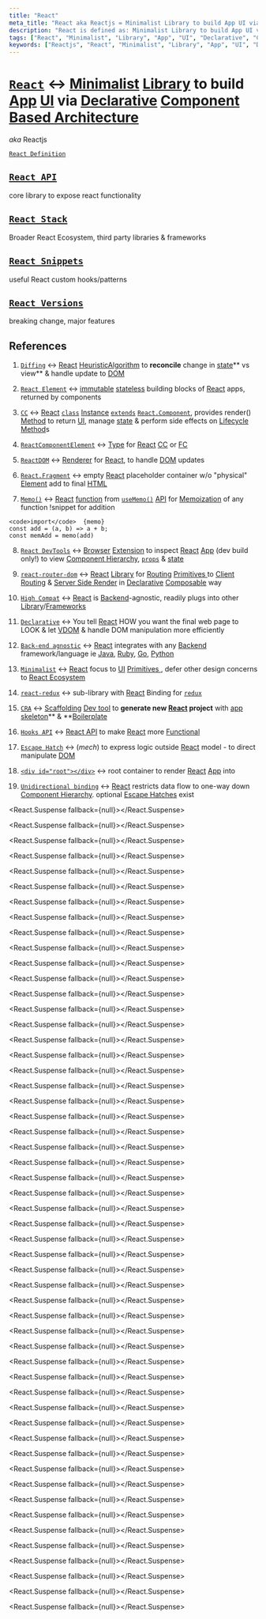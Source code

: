 ```yaml
---
title: "React"
meta_title: "React aka Reactjs = Minimalist Library to build App UI via Declarative"
description: "React is defined as: Minimalist Library to build App UI via Declarative Component Based Architecture. Topics on: React Definition, React API, React Stack, React"
tags: ["React", "Minimalist", "Library", "App", "UI", "Declarative", "Component Based Architecture"]
keywords: ["Reactjs", "React", "Minimalist", "Library", "App", "UI", "Declarative", "Component Based Architecture", "define", "definition", "ELI5", "explain", "what is", "How to"]
---
```


# [`React`](./)  ↔ [<span data-tooltip-id="preview__SgRf7itswpQTcj6dn">Minimalist</span>](/wiki/React/React-Definition/Minimalist) [<span data-tooltip-id="preview__6ERdmyzDi2vQobG6F">Library</span>](/wiki/JS/Library) to build [<span data-tooltip-id="preview__8B6sLHCQmwzb56Z2A">App</span>](/wiki/Computer-Science/Computer-Language/Computer/Software/Domain/Web-Dev/Web-App/App) [<span data-tooltip-id="preview__snR7voDJrhXWj7Xdz">UI</span>](/wiki/Dev-tool/API/Interface/UI) via [<span data-tooltip-id="preview__WvmdtwyRb3ESuKpyp">Declarative</span>](/wiki/JS/JS-Definition/Multi-paradigm/Paradigm/Declarative) [<span data-tooltip-id="preview__mjTCbhpeijxbWPdJP">Component Based Architecture</span>](/wiki/React/React-Definition/Component-Based-Architecture) 

 *aka* Reactjs

[`React Definition`](/wiki/React/React-Definition)

## [`React API`](/wiki/React/React-API)

core library to expose react functionality

## [`React Stack`](/wiki/React/React-Stack)

Broader React Ecosystem, third party libraries & frameworks

## [`React Snippets`](/wiki/React/React-Snippets)

useful React custom hooks/patterns

## [`React Versions`](/wiki/React/React-Versions)

breaking change, major features



## References

1. [`Diffing`](/wiki/React/React-Definition/VDOM/Diffing) ↔ [<span data-tooltip-id="preview__G887bqycfCYCmncMh">React</span>](/wiki/React) [<span data-tooltip-id="preview__fN9x6GAfvNWPY52rE">Heuristic</span>](/wiki/Computer-Science/Computer-Language/Computer/Program/Algorithm/Heuristic)[<span data-tooltip-id="preview__Bx3buAt2XEz595FaZ">Algorithm</span>](/wiki/Computer-Science/Computer-Language/Computer/Program/Algorithm) to **reconcile** change in [<span data-tooltip-id="preview__qXaxHswpoTZw8AXzH">state</span>](/wiki/React/React-Definition/Component-Based-Architecture/Component/state)** vs view** & handle update to [<span data-tooltip-id="preview__fsWSGYWCtxdiQcD2T">DOM</span>](/wiki/JS/JS-Definition/JavaScript-Runtime/Platform-API/Web-API/DOM-API) 

2. [`React Element`](/wiki/React/React-Definition/Component-Based-Architecture/Component/structure-of-component/React-Element) ↔ [<span data-tooltip-id="preview__rGhFcpaeA2ogcatwz">immutable</span>](/wiki/JS/JS-Language/Primitive/immutable) [<span data-tooltip-id="preview__JHqZ3PG9KeYvahhog">stateless</span>](/wiki/React/React-Definition/Component-Based-Architecture/Component/state/stateless) building blocks of [<span data-tooltip-id="preview__G887bqycfCYCmncMh">React</span>](/wiki/React) apps, returned by components

3. [`CC`](/wiki/React/React-Definition/Component-Based-Architecture/Component/CC) ↔ [<span data-tooltip-id="preview__G887bqycfCYCmncMh">React</span>](/wiki/React) [<span data-tooltip-id="preview__4wJDAZSfgssqayEJ2">`class`</span>](/wiki/JS/JS-Definition/Multi-paradigm/Paradigm/OOP/Prototypal-Inheritance/class) [<span data-tooltip-id="preview__3PP7jeT7aCmDX2NpM">Instance</span>](/wiki/JS/JS-Definition/Multi-paradigm/Paradigm/OOP/Classical-OOP-Concepts/Class/Instantiation/Instance) [<span data-tooltip-id="preview__djjb6zTYqMEw6RYcH">`extends`</span>](/wiki/JS/JS-Definition/Multi-paradigm/Paradigm/OOP/Prototypal-Inheritance/class/extends) [<span data-tooltip-id="preview__pNjDje6o6FW6fEmyc">`React.Component`</span>](/wiki/React/React-Definition/Component-Based-Architecture/Component/CC/declare-a-class-with-props/ReactComponent), provides render() [<span data-tooltip-id="preview__MP5hXPJeveLXpdxcz">Method</span>](/wiki/JS/JS-Language/JS-Syntax/Declaration/Literal/Object-Literal/Slot/Method) to return [<span data-tooltip-id="preview__snR7voDJrhXWj7Xdz">UI</span>](/wiki/Dev-tool/API/Interface/UI), manage [<span data-tooltip-id="preview__qXaxHswpoTZw8AXzH">state</span>](/wiki/React/React-Definition/Component-Based-Architecture/Component/state) & perform side effects on [<span data-tooltip-id="preview__daM2ABZwEYf7PWHCP">Lifecycle Method</span>](/wiki/React/React-Definition/Component-Based-Architecture/Component/CC/declare-a-class-with-props/Lifecycle-Method)s

4. [`ReactComponentElement`](/wiki/React/React-Definition/Component-Based-Architecture/Component/structure-of-component/React-Element#react-component-element) ↔ [<span data-tooltip-id="preview__ygphzmh7qYAjMwdE2">Type</span>](/wiki/JS/TS/TS-Syntax/Type) for [<span data-tooltip-id="preview__G887bqycfCYCmncMh">React</span>](/wiki/React) [<span data-tooltip-id="preview__3apmEvsNEPPRaXSB9">CC</span>](/wiki/React/React-Definition/Component-Based-Architecture/Component/CC) or [<span data-tooltip-id="preview__9Le7zdA2R4LzoE852">FC</span>](/wiki/React/React-Definition/Component-Based-Architecture/Component/FC) 

5. [`ReactDOM`](/wiki/React/React-Definition/VDOM/ReactDOM) ↔ [<span data-tooltip-id="preview__3PrZoyqgmw2yfwJPh">Renderer</span>](/wiki/React/React-Definition/VDOM/ReactDOM/Renderer) for [<span data-tooltip-id="preview__G887bqycfCYCmncMh">React</span>](/wiki/React), to handle [<span data-tooltip-id="preview__fsWSGYWCtxdiQcD2T">DOM</span>](/wiki/JS/JS-Definition/JavaScript-Runtime/Platform-API/Web-API/DOM-API) updates

6. [`React.Fragment`](/wiki/React/React-API/JSX/ReactFragment) ↔ empty [<span data-tooltip-id="preview__G887bqycfCYCmncMh">React</span>](/wiki/React) placeholder container w/o "physical" [<span data-tooltip-id="preview__8HgfcPhoJsdZip3LA">Element</span>](/wiki/HTML/Flow-Content/HTMLElement) add to final [<span data-tooltip-id="preview__76YZFGLsBuRNyEMqN">HTML</span>](/wiki/HTML) 

7. [`Memo()`](/wiki/React/React-API/Hooks-API/Memoizing-Hook/useMemo/Memo) ↔ [<span data-tooltip-id="preview__G887bqycfCYCmncMh">React</span>](/wiki/React) [<span data-tooltip-id="preview__tLWwcAGswZXwh83AA">function</span>](/wiki/JS/JS-Language/Object/Function/function) from [<span data-tooltip-id="preview__RT6qcKMnZ6XCe53SK">`useMemo()`</span>](/wiki/React/React-API/Hooks-API/Memoizing-Hook/useMemo) [<span data-tooltip-id="preview__ugE2YZZfTjrvRFP9p">API</span>](/wiki/Dev-tool/API) for [<span data-tooltip-id="preview__GwTenckbvRJAzxEHh">Memoization</span>](/wiki/Computer-Science/Design-Pattern/Memoization) of any function 
!snippet for addition

```tsx
<code>import</code>  {memo} 
const add = (a, b) => a + b;
const memAdd = memo(add)
```


8. [`React DevTools`](/wiki/React/React-Stack/React-DevTools) ↔ [<span data-tooltip-id="preview__GzGa6ipQeeQ93Q7qA">Browser</span>](/wiki/Computer-Science/Computer-Language/Computer/Software/Domain/Web-Dev/Browser) [<span data-tooltip-id="preview__z7Sw6J6fvSY3AcNCn">Extension</span>](/wiki/Computer-Science/Computer-Language/Computer/Software/Plugin) to inspect [<span data-tooltip-id="preview__G887bqycfCYCmncMh">React</span>](/wiki/React) [<span data-tooltip-id="preview__8B6sLHCQmwzb56Z2A">App</span>](/wiki/Computer-Science/Computer-Language/Computer/Software/Domain/Web-Dev/Web-App/App) (dev build only!) to view [<span data-tooltip-id="preview__u4kxmnYYnL8jmpsXD">Component Hierarchy</span>](/wiki/React/React-Definition/Component-Based-Architecture/Component/structure-of-component/Component-Hierarchy), [<span data-tooltip-id="preview__BL4qkq3LxxhaSCE84">`props`</span>](/wiki/React/React-Definition/Component-Based-Architecture/Component/props) & [<span data-tooltip-id="preview__qXaxHswpoTZw8AXzH">state</span>](/wiki/React/React-Definition/Component-Based-Architecture/Component/state) 

9. [`react-router-dom`](/wiki/React/React-Stack/react-router-dom) ↔ [<span data-tooltip-id="preview__G887bqycfCYCmncMh">React</span>](/wiki/React) [<span data-tooltip-id="preview__6ERdmyzDi2vQobG6F">Library</span>](/wiki/JS/Library) for [<span data-tooltip-id="preview__Q7jAvydfn6shc7dM9">Routing</span>](/wiki/Computer-Science/Computer-Language/Computer/Software/Domain/Web-Dev/Web-App/Client-Routing/Routing) [<span data-tooltip-id="preview__i7RyjJ9m94LgRhPuh">Primitives </span>](/wiki/JS/JS-Language/Primitive) to [<span data-tooltip-id="preview__d5euHTQkDXFTioruK">Client Routing</span>](/wiki/Computer-Science/Computer-Language/Computer/Software/Domain/Web-Dev/Web-App/Client-Routing) & [<span data-tooltip-id="preview__r3F6mo93PyfEzfjfP">Server Side Render</span>](/wiki/React/React-Stack/Nextjs/Next-Concepts/Pre-render/Server-Side-Render) in [<span data-tooltip-id="preview__WvmdtwyRb3ESuKpyp">Declarative</span>](/wiki/JS/JS-Definition/Multi-paradigm/Paradigm/Declarative) [<span data-tooltip-id="preview__DKWcH2GNL2Pontz2G">Composable</span>](/wiki/React/React-Definition/Component-Based-Architecture/Component/structure-of-component/Composable) way 

10. [`High Compat`](/wiki/React/React-Definition#high-compat) ↔ [<span data-tooltip-id="preview__G887bqycfCYCmncMh">React</span>](/wiki/React) is [<span data-tooltip-id="preview__jLgNKqacy7wgSHzAD">Backend</span>](/wiki/Computer-Science/Computer-Language/Computer/Software/Domain/Web-Dev/Backend)-agnostic, readily plugs into other [<span data-tooltip-id="preview__6ERdmyzDi2vQobG6F">Library</span>](/wiki/JS/Library)/[<span data-tooltip-id="preview__ENN6ow92wqueSRjx6">Frameworks</span>](/wiki/Computer-Science/Computer-Language/Programming-Language/Framework) 

11. [`Declarative`](/wiki/React/React-Definition#declarative) ↔ You tell [<span data-tooltip-id="preview__G887bqycfCYCmncMh">React</span>](/wiki/React) HOW you want the final web page to LOOK & let [<span data-tooltip-id="preview__mMhBxSMm7cMmqjSRi">VDOM</span>](/wiki/React/React-Definition/VDOM)  & handle DOM manipulation more efficiently

12. [`Back-end agnostic`](/wiki/React/React-Definition#back-end-agnostic) ↔ [<span data-tooltip-id="preview__G887bqycfCYCmncMh">React</span>](/wiki/React) integrates with any [<span data-tooltip-id="preview__jLgNKqacy7wgSHzAD">Backend</span>](/wiki/Computer-Science/Computer-Language/Computer/Software/Domain/Web-Dev/Backend) framework/language ie [<span data-tooltip-id="preview__cQpDiycjLZTQ96Zft">Java</span>](/wiki/Computer-Science/Computer-Language/Programming-Language/Java), [<span data-tooltip-id="preview__cT3koHcujxdTj6BYS">Ruby</span>](/wiki/Computer-Science/Computer-Language/Programming-Language/Scripting-Language/Ruby), [<span data-tooltip-id="preview__RXuQvb7wZuFKsxRYH">Go</span>](/wiki/Computer-Science/Computer-Language/Programming-Language/Go), [<span data-tooltip-id="preview__rNFQSfdngdfPyijWL">Python</span>](/wiki/Computer-Science/Computer-Language/Programming-Language/Scripting-Language/Python) 

13. [`Minimalist`](/wiki/React/React-Definition/Minimalist) ↔ [<span data-tooltip-id="preview__G887bqycfCYCmncMh">React</span>](/wiki/React) focus to [<span data-tooltip-id="preview__snR7voDJrhXWj7Xdz">UI</span>](/wiki/Dev-tool/API/Interface/UI) [<span data-tooltip-id="preview__i7RyjJ9m94LgRhPuh">Primitives </span>](/wiki/JS/JS-Language/Primitive), defer other design concerns to [<span data-tooltip-id="preview__H5esqxiqR3MkD2QuC">React Ecosystem</span>](/wiki/React/React-Stack) 

14. [`react-redux`](/wiki/React/React-Stack/redux/react-redux) ↔ sub-library with [<span data-tooltip-id="preview__G887bqycfCYCmncMh">React</span>](/wiki/React) Binding for [<span data-tooltip-id="preview__7F9kkSEgC4JhdA9do">`redux`</span>](/wiki/React/React-Stack/redux) 

15. [`CRA`](/wiki/React/React-Stack/CRA) ↔ [<span data-tooltip-id="preview__ssBed7bbHW2S7GmxM">Scaffolding</span>](/wiki/JS/Nodejs/Express/Express-Definition/express-generator/Scaffolding) [<span data-tooltip-id="preview__9izw8RoFY6epyxXYK">Dev tool</span>](/wiki/Dev-tool) to **generate new **[<span data-tooltip-id="preview__G887bqycfCYCmncMh">React</span>](/wiki/React)** project** with [<span data-tooltip-id="preview__NZ7JdpQZGkG3AaH53">app skeleton</span>](/wiki/React/React-Stack/CRA/app-skeleton)** & **[<span data-tooltip-id="preview__fyRhfSsMveD9vFmEJ">Boilerplate</span>](/wiki/React/React-Stack/CRA/Boilerplate) 

16. [`Hooks API`](/wiki/React/React-API/Hooks-API) ↔ [<span data-tooltip-id="preview__rPRstq7Z6SoDfjJMi">React API</span>](/wiki/React/React-API) to make [<span data-tooltip-id="preview__G887bqycfCYCmncMh">React</span>](/wiki/React) more [<span data-tooltip-id="preview__RcDD7ptiymK7xT5Qs">Functional</span>](/wiki/JS/JS-Definition/Multi-paradigm/Paradigm/Functional-Programming) 

17. [`Escape Hatch`](/wiki/React/React-API/ReactDOM-API/Escape-Hatch) ↔ (_mech_) to express logic outside [<span data-tooltip-id="preview__G887bqycfCYCmncMh">React</span>](/wiki/React) model - to direct manipulate [<span data-tooltip-id="preview__fsWSGYWCtxdiQcD2T">DOM</span>](/wiki/JS/JS-Definition/JavaScript-Runtime/Platform-API/Web-API/DOM-API) 

18. [`<div id="root"></div>`](/wiki/React/React-Stack/CRA/app-skeleton/public/public-indexhtml/div-id-root-div) ↔ root container to render [<span data-tooltip-id="preview__G887bqycfCYCmncMh">React</span>](/wiki/React) [<span data-tooltip-id="preview__8B6sLHCQmwzb56Z2A">App</span>](/wiki/Computer-Science/Computer-Language/Computer/Software/Domain/Web-Dev/Web-App/App) into

19. [`Unidirectional binding`](/wiki/React/React-Definition#unidirectional-binding) ↔ [<span data-tooltip-id="preview__G887bqycfCYCmncMh">React</span>](/wiki/React) restricts data flow to one-way down [<span data-tooltip-id="preview__u4kxmnYYnL8jmpsXD">Component Hierarchy</span>](/wiki/React/React-Definition/Component-Based-Architecture/Component/structure-of-component/Component-Hierarchy). optional [<span data-tooltip-id="preview__dfS7kiuXaDd9DPLst">Escape Hatches</span>](/wiki/React/React-API/ReactDOM-API/Escape-Hatch) exist





<React.Suspense fallback={null}><PreviewSgRf7itswpQTcj6dn/></React.Suspense>



<React.Suspense fallback={null}><Preview6ERdmyzDi2vQobG6F/></React.Suspense>



<React.Suspense fallback={null}><Preview8B6sLHCQmwzb56Z2A/></React.Suspense>



<React.Suspense fallback={null}><PreviewsnR7voDJrhXWj7Xdz/></React.Suspense>



<React.Suspense fallback={null}><PreviewWvmdtwyRb3ESuKpyp/></React.Suspense>



<React.Suspense fallback={null}><PreviewmjTCbhpeijxbWPdJP/></React.Suspense>



<React.Suspense fallback={null}><PreviewG887bqycfCYCmncMh/></React.Suspense>



<React.Suspense fallback={null}><PreviewfN9x6GAfvNWPY52rE/></React.Suspense>



<React.Suspense fallback={null}><PreviewBx3buAt2XEz595FaZ/></React.Suspense>



<React.Suspense fallback={null}><PreviewqXaxHswpoTZw8AXzH/></React.Suspense>



<React.Suspense fallback={null}><PreviewrGhFcpaeA2ogcatwz/></React.Suspense>



<React.Suspense fallback={null}><PreviewJHqZ3PG9KeYvahhog/></React.Suspense>



<React.Suspense fallback={null}><Preview4wJDAZSfgssqayEJ2/></React.Suspense>



<React.Suspense fallback={null}><Preview3PP7jeT7aCmDX2NpM/></React.Suspense>



<React.Suspense fallback={null}><Previewdjjb6zTYqMEw6RYcH/></React.Suspense>



<React.Suspense fallback={null}><PreviewpNjDje6o6FW6fEmyc/></React.Suspense>



<React.Suspense fallback={null}><PreviewMP5hXPJeveLXpdxcz/></React.Suspense>



<React.Suspense fallback={null}><PreviewdaM2ABZwEYf7PWHCP/></React.Suspense>



<React.Suspense fallback={null}><Previewygphzmh7qYAjMwdE2/></React.Suspense>



<React.Suspense fallback={null}><Preview3apmEvsNEPPRaXSB9/></React.Suspense>



<React.Suspense fallback={null}><Preview9Le7zdA2R4LzoE852/></React.Suspense>



<React.Suspense fallback={null}><Preview3PrZoyqgmw2yfwJPh/></React.Suspense>



<React.Suspense fallback={null}><Preview8HgfcPhoJsdZip3LA/></React.Suspense>



<React.Suspense fallback={null}><Preview76YZFGLsBuRNyEMqN/></React.Suspense>



<React.Suspense fallback={null}><PreviewtLWwcAGswZXwh83AA/></React.Suspense>



<React.Suspense fallback={null}><PreviewRT6qcKMnZ6XCe53SK/></React.Suspense>



<React.Suspense fallback={null}><PreviewugE2YZZfTjrvRFP9p/></React.Suspense>



<React.Suspense fallback={null}><PreviewGwTenckbvRJAzxEHh/></React.Suspense>



<React.Suspense fallback={null}><PreviewGzGa6ipQeeQ93Q7qA/></React.Suspense>



<React.Suspense fallback={null}><Previewz7Sw6J6fvSY3AcNCn/></React.Suspense>



<React.Suspense fallback={null}><Previewu4kxmnYYnL8jmpsXD/></React.Suspense>



<React.Suspense fallback={null}><PreviewBL4qkq3LxxhaSCE84/></React.Suspense>



<React.Suspense fallback={null}><PreviewQ7jAvydfn6shc7dM9/></React.Suspense>



<React.Suspense fallback={null}><Previewi7RyjJ9m94LgRhPuh/></React.Suspense>



<React.Suspense fallback={null}><Previewd5euHTQkDXFTioruK/></React.Suspense>



<React.Suspense fallback={null}><Previewr3F6mo93PyfEzfjfP/></React.Suspense>



<React.Suspense fallback={null}><PreviewDKWcH2GNL2Pontz2G/></React.Suspense>



<React.Suspense fallback={null}><PreviewjLgNKqacy7wgSHzAD/></React.Suspense>



<React.Suspense fallback={null}><PreviewENN6ow92wqueSRjx6/></React.Suspense>



<React.Suspense fallback={null}><PreviewmMhBxSMm7cMmqjSRi/></React.Suspense>



<React.Suspense fallback={null}><PreviewcQpDiycjLZTQ96Zft/></React.Suspense>



<React.Suspense fallback={null}><PreviewcT3koHcujxdTj6BYS/></React.Suspense>



<React.Suspense fallback={null}><PreviewRXuQvb7wZuFKsxRYH/></React.Suspense>



<React.Suspense fallback={null}><PreviewrNFQSfdngdfPyijWL/></React.Suspense>



<React.Suspense fallback={null}><PreviewH5esqxiqR3MkD2QuC/></React.Suspense>



<React.Suspense fallback={null}><Preview7F9kkSEgC4JhdA9do/></React.Suspense>



<React.Suspense fallback={null}><PreviewssBed7bbHW2S7GmxM/></React.Suspense>



<React.Suspense fallback={null}><Preview9izw8RoFY6epyxXYK/></React.Suspense>



<React.Suspense fallback={null}><PreviewNZ7JdpQZGkG3AaH53/></React.Suspense>



<React.Suspense fallback={null}><PreviewfyRhfSsMveD9vFmEJ/></React.Suspense>



<React.Suspense fallback={null}><PreviewrPRstq7Z6SoDfjJMi/></React.Suspense>



<React.Suspense fallback={null}><PreviewRcDD7ptiymK7xT5Qs/></React.Suspense>



<React.Suspense fallback={null}><PreviewdfS7kiuXaDd9DPLst/></React.Suspense>